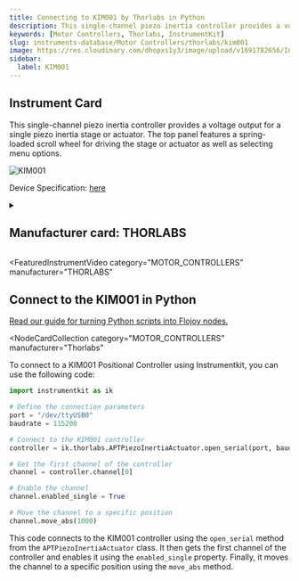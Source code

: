 ```yaml
---
title: Connecting to KIM001 by Thorlabs in Python
description: This single-channel piezo inertia controller provides a voltage output for a single piezo inertia stage or actuator. The top panel features a spring-loaded scroll wheel for driving the stage or actuator as well as selecting menu options.
keywords: [Motor Controllers, Thorlabs, InstrumentKit]
slug: instruments-database/Motor Controllers/thorlabs/kim001
image: https://res.cloudinary.com/dhopxs1y3/image/upload/v1691782656/Instruments/Positional%20Controller/KIM001/KIM001.jpg
sidebar:
  label: KIM001
---
```



## Instrument Card

This single-channel piezo inertia controller provides a voltage output for a single piezo inertia stage or actuator. The top panel features a spring-loaded scroll wheel for driving the stage or actuator as well as selecting menu options.

![KIM001](https://res.cloudinary.com/dhopxs1y3/image/upload/v1691782656/Instruments/Positional%20Controller/KIM001/KIM001.jpg)

Device Specification: [here](https://www.thorlabs.com/_sd.cfm?fileName=ETN051885-D02.pdf&partNumber=KIM001)

<details style={{ marginTop: "15px"}}>
<summary><h2 style={{display:'inline'}}>Manufacturer card: THORLABS</h2></summary>

![THORLABS](https://res.cloudinary.com/dhopxs1y3/image/upload/v1692126009/Instruments/Vendor%20Logos/Thorlabs.png)

Thorlabs, Inc. is an American privately held optical equipment company headquartered in Newton, New Jersey. The company was founded in 1989 by Alex Cable, who serves as its current president and CEO. As of 2018, Thorlabs has annual sales of approximately $500 million.

- Headquarters: USA
- Yearly Revenue (millions, USD): 550
- Vendor Website: [here](https://www.thorlabs.com/)

</details>


<FeaturedInstrumentVideo
  category="MOTOR_CONTROLLERS"
  manufacturer="THORLABS"
></FeaturedInstrumentVideo>

## Connect to the KIM001 in Python

[Read our guide for turning Python scripts into Flojoy nodes.](https://docs.flojoy.ai/contribution/blocks/custom-flojoy-block/)


<Tabs>
<TabItem value="Flojoy" label="Flojoy" className="flojoy-instrument-tabs">

<NodeCardCollection
  category="MOTOR_CONTROLLERS"
  manufacturer="Thorlabs"
></NodeCardCollection>

</TabItem>
<TabItem value="InstrumentKit" label="InstrumentKit">

To connect to a KIM001 Positional Controller using Instrumentkit, you can use the following code:

```python
import instrumentkit as ik

# Define the connection parameters
port = "/dev/ttyUSB0"
baudrate = 115200

# Connect to the KIM001 controller
controller = ik.thorlabs.APTPiezoInertiaActuator.open_serial(port, baud=baudrate)

# Get the first channel of the controller
channel = controller.channel[0]

# Enable the channel
channel.enabled_single = True

# Move the channel to a specific position
channel.move_abs(1000)
```

This code connects to the KIM001 controller using the `open_serial` method from the `APTPiezoInertiaActuator` class. It then gets the first channel of the controller and enables it using the `enabled_single` property. Finally, it moves the channel to a specific position using the `move_abs` method.

</TabItem>
</Tabs>
